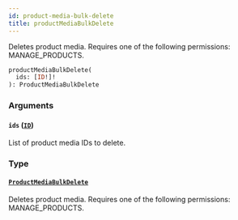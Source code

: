 ```yaml
---
id: product-media-bulk-delete
title: productMediaBulkDelete
---
```



Deletes product media. Requires one of the following permissions: MANAGE_PRODUCTS.

```graphql
productMediaBulkDelete(
  ids: [ID!]!
): ProductMediaBulkDelete
```


### Arguments

#### `ids` ([`ID`](../../../developer/api-reference/scalars/id))

List of product media IDs to delete.


### Type

#### [`ProductMediaBulkDelete`](../../../developer/api-reference/objects/product-media-bulk-delete) 

Deletes product media. Requires one of the following permissions: MANAGE_PRODUCTS.




